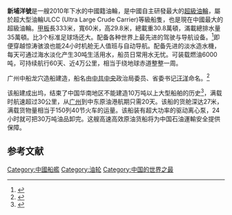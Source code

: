 
'''新埔洋號'''是一艘2010年下水的中國籍油輪，是中國自主研發最大的[[超級油輪|超級油輪]]，屬於超大型油輪ULCC (Ultra Large Crude Carrier)等級船隻，也是現在中國最大的超級油輪。[[甲板|甲板]]長333米，寬60米，高29.8米，總載重30.8萬頓，滿載總排水量35萬頓。比3个标准足球场还大。配备各种世界上最先进的驾驶与导航设备。<ref>{{Cite web |url=http://news.sohu.com/20100124/n269795904.shtml |title=新浪-中國巨輪啟航 |access-date=2016-05-28 |archive-date=2019-08-19 |archive-url=https://web.archive.org/web/20190819102143/http://news.sohu.com/20100124/n269795904.shtml |dead-url=no }}</ref>即便穿越惊涛骇浪也能24小时机舱无人值班与自动导航。配备先进的淡水造水機，每天可通过海水淡化产生30吨生活用水，船员日常用水无忧。可装载燃油6000吨，可持续航行60天、近4万公里，相当于绕地球赤道整整一周。

广州中船龙穴造船建造，船名由[[中共中央|中共中央]]政治局委员、省委书记[[汪洋_(1955年)|汪洋]]命名。<ref>{{Cite web |url=http://v.youku.com/v_show/id_XMTQ3ODczMjky.html |title=新巨輪 新征程 |access-date=2016-05-28 |archive-date=2019-11-30 |archive-url=https://web.archive.org/web/20191130202341/https://v.youku.com/v_show/id_XMTQ3ODczMjky.html |dead-url=no }}</ref>

该船建成出坞，结束了中国华南地区不能建造10万吨以上大型船舶的历史<ref>{{Cite web |url=http://scitech.people.com.cn/BIG5/9512198.html |title=人民網-自主超級油輪之路 |access-date=2016-05-28 |archive-date=2017-03-05 |archive-url=https://web.archive.org/web/20170305002619/http://scitech.people.com.cn/BIG5/9512198.html |dead-url=no }}</ref>，满载时航速超过30公里，从[[广州|广州]]到中东原油港航期只需20天。该船的货舱深达27米，满载货物量相当于150列40节火车的运量。该船装有超大功率的驱动离心泵，24小时就可把30万吨油品卸完。这艘高速高效原油货船将为中国石油運輸安全提供保障。

==参考文献==
{{reflist}}

[[Category:中國船艦|Category:中國船艦]]
[[Category:油轮|Category:油轮]]
[[Category:中国的世界之最|Category:中国的世界之最]]